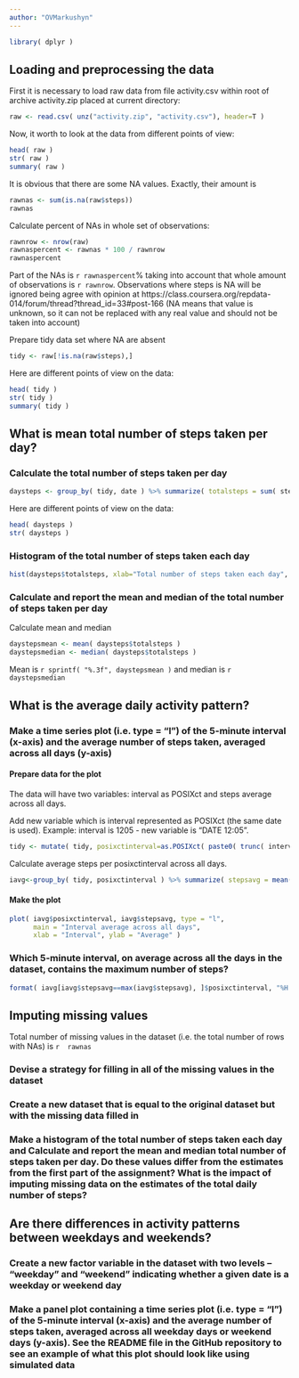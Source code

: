 ```yaml
---
author: "OVMarkushyn"
---
```


<!-- 
 echo = TRUE is used at each code chunk as demanded by the assignment requirements
 ...When writing code chunks in the R markdown document, 
 always use echo = TRUE so that someone else 
 will be able to read the code... 
-->

```r
library( dplyr )
```

## Loading and preprocessing the data

First it is necessary to load raw data from file activity.csv within root of archive activity.zip placed at current directory:

```r
raw <- read.csv( unz("activity.zip", "activity.csv"), header=T )
```

Now, it worth to look at the data from different points of view:
```r
head( raw )
str( raw )
summary( raw )
```

It is obvious that there are some NA values.
Exactly, their amount is
```r
rawnas <- sum(is.na(raw$steps))
rawnas
```

Calculate percent of NAs in whole set of observations:
```r
rawnrow <- nrow(raw)
rawnaspercent <- rawnas * 100 / rawnrow
rawnaspercent
```

Part of the NAs is `r rawnaspercent`% taking into account that whole amount of observations is 
`r rawnrow`.
Observations where steps is NA will be ignored being agree with opinion at https://class.coursera.org/repdata-014/forum/thread?thread_id=33#post-166 (NA means that value is unknown, so it can not be replaced with any real value and should not be taken into account)

Prepare tidy data set where NA are absent
```r
tidy <- raw[!is.na(raw$steps),]
```
Here are different points of view on the data:
```r
head( tidy )
str( tidy )
summary( tidy )
```

## What is mean total number of steps taken per day?
### Calculate the total number of steps taken per day
```r
daysteps <- group_by( tidy, date ) %>% summarize( totalsteps = sum( steps ) )
```
Here are different points of view on the data:
```r
head( daysteps )
str( daysteps )
```

### Histogram of the total number of steps taken each day
```r
hist(daysteps$totalsteps, xlab="Total number of steps taken each day", main="Histogram of total number of steps taken each day")
```

### Calculate and report the mean and median of the total number of steps taken per day
Calculate mean and median
```r
daystepsmean <- mean( daysteps$totalsteps )
daystepsmedian <- median( daysteps$totalsteps )
```
Mean is `r sprintf( "%.3f", daystepsmean )` and median is `r daystepsmedian`

## What is the average daily activity pattern?
### Make a time series plot (i.e. type = "l") of the 5-minute interval (x-axis) and the average number of steps taken, averaged across all days (y-axis)

#### Prepare data for the plot
The data will have two variables: interval as POSIXct and steps average across all days.

Add new variable which is interval represented as POSIXct (the same date is used).
Example: interval is 1205 - new variable is "DATE 12:05".
```r
tidy <- mutate( tidy, posixctinterval=as.POSIXct( paste0( trunc( interval / 100, 0 ), ":", interval %% 100 ) , "%H:%M", tz="GMT" ) )
```

Calculate average steps per posixctinterval across all days.
```r
iavg<-group_by( tidy, posixctinterval ) %>% summarize( stepsavg = mean( steps ) )
```

#### Make the plot
```r
plot( iavg$posixctinterval, iavg$stepsavg, type = "l", 
      main = "Interval average across all days", 
      xlab = "Interval", ylab = "Average" )

```

### Which 5-minute interval, on average across all the days in the dataset, contains the maximum number of steps?
```r
format( iavg[iavg$stepsavg==max(iavg$stepsavg), ]$posixctinterval, "%H:%M" )
```

## Imputing missing values
Total number of missing values in the dataset (i.e. the total number of rows with NAs) is `r  rawnas`

### Devise a strategy for filling in all of the missing values in the dataset


### Create a new dataset that is equal to the original dataset but with the missing data filled in
### Make a histogram of the total number of steps taken each day and Calculate and report the mean and median total number of steps taken per day. Do these values differ from the estimates from the first part of the assignment? What is the impact of imputing missing data on the estimates of the total daily number of steps?

## Are there differences in activity patterns between weekdays and weekends?
### Create a new factor variable in the dataset with two levels – “weekday” and “weekend” indicating whether a given date is a weekday or weekend day
### Make a panel plot containing a time series plot (i.e. type = "l") of the 5-minute interval (x-axis) and the average number of steps taken, averaged across all weekday days or weekend days (y-axis). See the README file in the GitHub repository to see an example of what this plot should look like using simulated data




